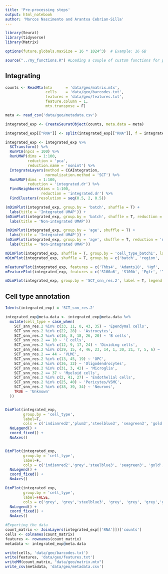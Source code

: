 ```yaml
---
title: 'Pre-processing steps'
output: html_notebook
author: 'Marcos Nascimento and Arantxa Cebrian-Silla' 
---
```


```r
library(Seurat)
library(tidyverse)
library(Matrix)

options(future.globals.maxSize = 16 * 1024^3)  # Example: 16 GB

source("../my_functions.R") #Loading a couple of custom functions for plotting
```

## Integrating
```r
counts <- ReadMtx(mtx      = 'data/geo/matrix.mtx',
                  cells    = 'data/geo/barcodes.txt',
                  features = 'data/geo/features.txt',
                  feature.column = 1,
                  mtx.transpose = F)

meta <- read_csv('data/geo/metadata.csv')

integrated_exp <- CreateSeuratObject(counts, meta.data = meta)

integrated_exp[["RNA"]] <- split(integrated_exp[["RNA"]], f = integrated_exp$batch)

integrated_exp <- integrated_exp %>% 
  SCTransform() %>% 
  RunPCA(npcs = 100) %>% 
  RunUMAP(dims = 1:100, 
          reduction = 'pca',
          reduction.name = 'nonint') %>% 
  IntegrateLayers(method = CCAIntegration, 
                  normalization.method = 'SCT') %>% 
  RunUMAP(dims = 1:100, 
          reduction = 'integrated.dr') %>% 
  FindNeighbors(dims = 1:100, 
                reduction = 'integrated.dr') %>%
  FindClusters(resolution = seq(0.5, 2, 0.5))
```

```r
(mDimPlot(integrated_exp, group.by = 'batch', shuffle = T) + 
  labs(title = 'Integrated UMAP')) +
(mDimPlot(integrated_exp, group.by = 'batch', shuffle = T, reduction = 'nonint') + 
  labs(title = 'Non-integrated UMAP'))

(mDimPlot(integrated_exp, group.by = 'age', shuffle = T) + 
  labs(title = 'Integrated UMAP')) +
(mDimPlot(integrated_exp, group.by = 'age', shuffle = T, reduction = 'nonint') + 
  labs(title = 'Non-integrated UMAP'))
```


```r
mDimPlot(integrated_exp, shuffle = T, group.by = 'cell_type_batch1', label = T)
mDimPlot(integrated_exp, shuffle = T, group.by = c('batch', 'region', 'age'), ncol = 3) 

mFeaturePlot(integrated_exp, features = c('Thbs4', 'Adamts18', 'Hgf', 'Igsf21', 'Notum', 'Bmper', 'Crym', 'Npy'), order = F, ncol = 4, legend = F) 
mFeaturePlot(integrated_exp, features = c('S100a6', 'S100b', 'Egfr', 'Top2a', 'Dcx', 'Foxj1'), order = F, legend = F, ncol = 3)
```

```r
mDimPlot(integrated_exp, group.by = 'SCT_snn_res.2', label = T, legend = F)
```

## Cell type annotation
```r
Idents(integrated_exp) = 'SCT_snn_res.2'

integrated_exp@meta.data <- integrated_exp@meta.data %>%
  mutate(cell_type = case_when(
    SCT_snn_res.2 %in% c(33, 11, 0, 43, 35) ~ 'Ependymal cells',
    SCT_snn_res.2 %in% c(22, 28) ~ 'Astrocytes',
    SCT_snn_res.2 %in% c(16, 8, 18, 26, 20) ~ 'B cells',
    SCT_snn_res.2 == 10 ~ 'C cells',
    SCT_snn_res.2 %in% c(12, 9, 17, 24) ~ 'Dividing cells',
    SCT_snn_res.2 %in% c(29, 15, 4, 46, 23, 14, 1, 30, 21, 7, 5, 6) ~ 'A cells',
    SCT_snn_res.2 == 44 ~ 'VLMC',
    SCT_snn_res.2 %in% c(13, 45, 19) ~ 'OPC',
    SCT_snn_res.2 %in% c(36, 32) ~ 'Oligodendrocytes',
    SCT_snn_res.2 %in% c(31, 3, 42) ~ 'Microglia',
    SCT_snn_res.2 == 37 ~ 'Myeloid cells',
    SCT_snn_res.2 %in% c(2, 41, 27) ~ 'Endothelial cells',
    SCT_snn_res.2 %in% c(25, 40) ~ 'Pericytes/VSMC',
    SCT_snn_res.2 %in% c(38, 39, 34) ~ 'Neurons',
    TRUE ~ 'Unknown'
  ))


DimPlot(integrated_exp, 
        group.by = 'cell_type', 
        label=T, 
        cols = c('indianred2','plum3','steelblue3', 'seagreen3', 'gold','pink', 'sandybrown','hotpink', 'grey','brown3','brown', 'maroon3','magenta4','coral','pink')) +
  NoLegend() + 
  coord_fixed() + 
  NoAxes()


DimPlot(integrated_exp, 
        group.by = 'cell_type', 
        label=F, 
        cols = c('indianred2','grey','steelblue3', 'seagreen3', 'gold','grey', 'grey','grey', 'grey','grey','grey', 'grey','grey','grey','grey')) +
  NoLegend() + 
  coord_fixed() + 
  NoAxes()

DimPlot(integrated_exp, 
        group.by = 'cell_type', 
        label=FALSE, 
        cols = c('grey', 'grey','steelblue3', 'grey', 'grey', 'grey','grey','grey', 'grey','grey', 'grey', 'grey', 'grey', 'grey')) + 
  NoLegend() + 
  coord_fixed() + 
  NoAxes()
```

```r
#Exporting the data
count_matrix <- JoinLayers(integrated_exp[['RNA']])['counts']
cells <- colnames(count_matrix)
features <- rownames(count_matrix)
metadata <- integrated_exp@meta.data

write(cells, 'data/geo/barcodes.txt')
write(features, 'data/geo/features.txt')
writeMM(count_matrix, "data/geo/matrix.mtx")
write_csv(metadata, 'data/geo/metadata.csv')
```

